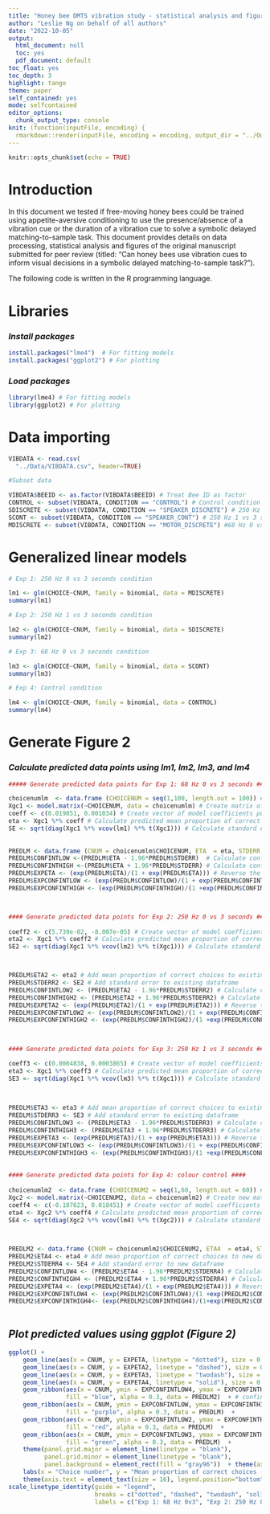 ```yaml
---
title: "Honey bee DMTS vibration study - statistical analysis and figures"
author: "Leslie Ng on behalf of all authors"
date: "2022-10-05"
output:
  html_document: null
  toc: yes
  pdf_document: default
toc_float: yes
toc_depth: 3
highlight: tango
theme: paper
self_contained: yes
mode: selfcontained
editor_options:
  chunk_output_type: console
knit: (function(inputFile, encoding) {
  rmarkdown::render(inputFile, encoding = encoding, output_dir = "../Output") })
---
```


```r
knitr::opts_chunk$set(echo = TRUE)
```

# Introduction

In this document we tested if free-moving honey bees could be trained using appetite-aversive conditioning to use the presence/absence of a vibration cue or the duration of a vibration cue to solve a symbolic delayed matching-to-sample task. This document provides details on data processing, statistical analysis and figures of the original manuscript submitted for peer review (titled: "Can honey bees use vibration cues to inform visual decisions in a symbolic delayed matching-to-sample task?").

The following code is written in the R programming language.

# Libraries 

### *Install packages*
```r
install.packages("lme4")  # For fitting models
install.packages("ggplot2") # For plotting
```

### *Load packages*

```r
library(lme4) # For fitting models
library(ggplot2) # For plotting
```



# Data importing

```r

VIBDATA <- read.csv(
  "../Data/VIBDATA.csv", header=TRUE)

#Subset data

VIBDATA$BEEID <- as.factor(VIBDATA$BEEID) # Treat Bee ID as factor
CONTROL <- subset(VIBDATA, CONDITION == "CONTROL") # Control condition
SDISCRETE <- subset(VIBDATA, CONDITION == "SPEAKER_DISCRETE") # 250 Hz 0 vs 3 seconds condition
SCONT <- subset(VIBDATA, CONDITION == "SPEAKER_CONT") # 250 Hz 1 vs 3 seconds condition
MDISCRETE <- subset(VIBDATA, CONDITION == "MOTOR_DISCRETE") #68 Hz 0 vs 3 seconds condition

```



# Generalized linear models

```r

# Exp 1: 250 Hz 0 vs 3 seconds condition

lm1 <- glm(CHOICE~CNUM, family = binomial, data = MDISCRETE) 
summary(lm1)

# Exp 2: 250 Hz 1 vs 3 seconds condition

lm2 <- glm(CHOICE~CNUM, family = binomial, data = SDISCRETE) 
summary(lm2)

# Exp 3: 68 Hz 0 vs 3 seconds condition

lm3 <- glm(CHOICE~CNUM, family = binomial, data = SCONT) 
summary(lm3)

# Exp 4: Control condition

lm4 <- glm(CHOICE~CNUM, family = binomial, data = CONTROL) 
summary(lm4)
```



# Generate Figure 2 

### *Calculate predicted data points using lm1, lm2, lm3, and lm4*
```r

##### Generate predicted data points for Exp 1: 68 Hz 0 vs 3 seconds ####

choicenumlm  <- data.frame (CHOICENUM = seq(1,100, length.out = 100)) # Create dataframe from 1 to 100
Xgc1 <- model.matrix(~CHOICENUM, data = choicenumlm) # Create matrix of choice number
coeff <- c(0.019851, 0.001034) # Create vector of model coefficients pulled from lm1
eta <- Xgc1 %*% coeff # Calculate predicted mean proportion of correct choices
SE <- sqrt(diag(Xgc1 %*% vcov(lm1) %*% t(Xgc1))) # Calculate standard errors
  
  
PREDLM <- data.frame (CNUM = choicenumlm$CHOICENUM, ETA  = eta, STDERR = SE) # Create and add to a new dataframe
PREDLM$CONFINTLOW <-(PREDLM$ETA - 1.96*PREDLM$STDERR)  # Calculate confint lower bound
PREDLM$CONFINTHIGH <-(PREDLM$ETA + 1.96*PREDLM$STDERR) # Calculate confint upper bound
PREDLM$EXPETA <- (exp(PREDLM$ETA)/(1 + exp(PREDLM$ETA))) # Reverse the link function of the predicted mean proportion of correct choices
PREDLM$EXPCONFINTLOW <- (exp(PREDLM$CONFINTLOW)/(1 + exp(PREDLM$CONFINTLOW))) # Reverse the link function of the lower bound
PREDLM$EXPCONFINTHIGH <- (exp(PREDLM$CONFINTHIGH)/(1 +exp(PREDLM$CONFINTHIGH))) # Reverse the link function of the upper bound



#### Generate predicted data points for Exp 2: 250 Hz 0 vs 3 seconds ####
  
coeff2 <- c(5.739e-02, -8.007e-05) # Create vector of model coefficients pulled from lm2
eta2 <- Xgc1 %*% coeff2 # Calculate predicted mean proportion of correct choices
SE2 <- sqrt(diag(Xgc1 %*% vcov(lm2) %*% t(Xgc1))) # Calculate standard errors



PREDLM$ETA2 <- eta2 # Add mean proportion of correct choices to existing dataframe
PREDLM$STDERR2 <- SE2 # Add standard error to existing dataframe
PREDLM$CONFINTLOW2 <- (PREDLM$ETA2 - 1.96*PREDLM$STDERR2) # Calculate confint lower bound 
PREDLM$CONFINTHIGH2 <- (PREDLM$ETA2 + 1.96*PREDLM$STDERR2) # Calculate confint upper bound
PREDLM$EXPETA2 <- (exp(PREDLM$ETA2)/(1 + exp(PREDLM$ETA2))) # Reverse the link function of the predicted mean proportion of correct choices
PREDLM$EXPCONFINTLOW2 <- (exp(PREDLM$CONFINTLOW2)/(1 + exp(PREDLM$CONFINTLOW2))) # Reverse the link function of the lower bound
PREDLM$EXPCONFINTHIGH2 <- (exp(PREDLM$CONFINTHIGH2)/(1 +exp(PREDLM$CONFINTHIGH2))) # Reverse the link function of the upper bound
  


#### Generate predicted data points for Exp 3: 250 Hz 1 vs 3 seconds ####  

coeff3 <- c(0.0004838, 0.0003865) # Create vector of model coefficients pulled from lm3
eta3 <- Xgc1 %*% coeff3 # Calculate predicted mean proportion of correct choices
SE3 <- sqrt(diag(Xgc1 %*% vcov(lm3) %*% t(Xgc1))) # Calculate standard errors
  
  

PREDLM$ETA3 <- eta3 # Add mean proportion of correct choices to existing dataframe
PREDLM$STDERR3 <- SE3 # Add standard error to existing dataframe
PREDLM$CONFINTLOW3 <- (PREDLM$ETA3 - 1.96*PREDLM$STDERR3) # Calculate confint lower bound 
PREDLM$CONFINTHIGH3 <- (PREDLM$ETA3 + 1.96*PREDLM$STDERR3) # Calculate confint upper bound
PREDLM$EXPETA3 <- (exp(PREDLM$ETA3)/(1 + exp(PREDLM$ETA3))) # Reverse the link function of the predicted mean proportion of correct choices
PREDLM$EXPCONFINTLOW3 <- (exp(PREDLM$CONFINTLOW3)/(1 + exp(PREDLM$CONFINTLOW3))) # Reverse the link function of the lower bound 
PREDLM$EXPCONFINTHIGH3 <- (exp(PREDLM$CONFINTHIGH3)/(1 +exp(PREDLM$CONFINTHIGH3))) # Reverse the link function of the upper bound 
  
  
#### Generate predicted data points for Exp 4: colour control ####  
  
choicenumlm2  <- data.frame (CHOICENUM2 = seq(1,60, length.out = 60)) # Create new dataframe from 1 to 60
Xgc2 <- model.matrix(~CHOICENUM2, data = choicenumlm2) # Create new matrix of choice number
coeff4 <- c(-0.187623, 0.018451) # Create vector of model coefficients pulled from lm4
eta4 <- Xgc2 %*% coeff4 # Calculate predicted mean proportion of correct choices
SE4 <- sqrt(diag(Xgc2 %*% vcov(lm4) %*% t(Xgc2))) # Calculate standard errors 
  


PREDLM2 <- data.frame (CNUM = choicenumlm2$CHOICENUM2, ETA4  = eta4, STDERR4 = SE4) # Create and add to a new dataframe
PREDLM2$ETA4 <- eta4 # Add mean proportion of correct choices to new dataframe
PREDLM2$STDERR4 <- SE4 # Add standard error to new dataframe
PREDLM2$CONFINTLOW4 <- (PREDLM2$ETA4 - 1.96*PREDLM2$STDERR4) # Calculate confint lower bound
PREDLM2$CONFINTHIGH4 <- (PREDLM2$ETA4 + 1.96*PREDLM2$STDERR4) # Calculate confint upper bound
PREDLM2$EXPETA4 <- (exp(PREDLM2$ETA4)/(1 + exp(PREDLM2$ETA4))) # Reverse the link function of the predicted mean proportion of correct choices
PREDLM2$EXPCONFINTLOW4 <- (exp(PREDLM2$CONFINTLOW4)/(1 +exp(PREDLM2$CONFINTLOW4))) # Reverse the link function of the lower bound 
PREDLM2$EXPCONFINTHIGH4<- (exp(PREDLM2$CONFINTHIGH4)/(1+exp(PREDLM2$CONFINTHIGH4))) # Reverse the link function of the upper bound
  
```

## *Plot predicted values using ggplot (Figure 2)*

```r

ggplot() +
    geom_line(aes(x = CNUM, y = EXPETA, linetype = "dotted"), size = 0.5, data = PREDLM) +
    geom_line(aes(x = CNUM, y = EXPETA2, linetype = "dashed"), size = 0.5, data = PREDLM) +
    geom_line(aes(x = CNUM, y = EXPETA3, linetype = "twodash"), size = 0.5, data = PREDLM) +
    geom_line(aes(x = CNUM, y = EXPETA4, linetype = "solid"), size = 0.5, data = PREDLM2) +
    geom_ribbon(aes(x = CNUM, ymin = EXPCONFINTLOW4, ymax = EXPCONFINTHIGH4), 
                fill = "blue", alpha = 0.3, data = PREDLM2)  + # confint band
    geom_ribbon(aes(x = CNUM, ymin = EXPCONFINTLOW, ymax = EXPCONFINTHIGH), 
                fill = "purple", alpha = 0.3, data = PREDLM)  +
    geom_ribbon(aes(x = CNUM, ymin = EXPCONFINTLOW2, ymax = EXPCONFINTHIGH2), 
                fill = "red", alpha = 0.3, data = PREDLM)  +
    geom_ribbon(aes(x = CNUM, ymin = EXPCONFINTLOW3, ymax = EXPCONFINTHIGH3), 
                fill = "green", alpha = 0.3, data = PREDLM)  + 
    theme(panel.grid.major = element_line(linetype = "blank"), 
          panel.grid.minor = element_line(linetype = "blank"), 
          panel.background = element_rect(fill = "gray96"))  + theme(axis.title = element_text(size = 18)) +
    labs(x = "Choice number", y = "Mean proportion of correct choices (%)")+
    theme(axis.text = element_text(size = 16), legend.position="bottom", legend.title = element_blank(), legend.text = element_text(size = 16), axis.title.y=element_text(margin=margin(0,20,0,0)), axis.title.x=element_text(margin=margin(20,0,0,0))) +
scale_linetype_identity(guide = "legend", 
                        breaks = c("dotted", "dashed", "twodash", "solid"), 
                        labels = c("Exp 1: 68 Hz 0v3", "Exp 2: 250 Hz 0v3", "Exp 3: 250 Hz 1v3", "Exp 4: control")) 

    
```


